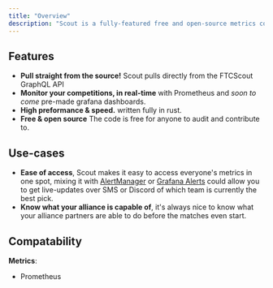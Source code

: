 ```yaml
---
title: "Overview"
description: "Scout is a fully-featured free and open-source metrics collection agent for scouting in FTC."
---
```


## Features

- **Pull straight from the source!** Scout pulls directly from the FTCScout GraphQL API
- **Monitor your competitions, in real-time** with Prometheus and _soon to come_ pre-made grafana dashboards.
- **High preformance & speed.** written fully in rust.
- **Free & open source** The code is free for anyone to audit and contribute to.

## Use-cases

- **Ease of access**, Scout makes it easy to access everyone's metrics in one spot, mixing it with <a href="https://prometheus.io/docs/alerting/latest/alertmanager/">AlertManager</a> or <a href="https://grafana.com/docs/grafana/latest/alerting/">Grafana Alerts</a> could allow you to get live-updates over SMS or Discord of which team is currently the best pick.
- **Know what your alliance is capable of**, it's always nice to know what your alliance partners are able to do before the matches even start.

## Compatability

**Metrics**:

- Prometheus
